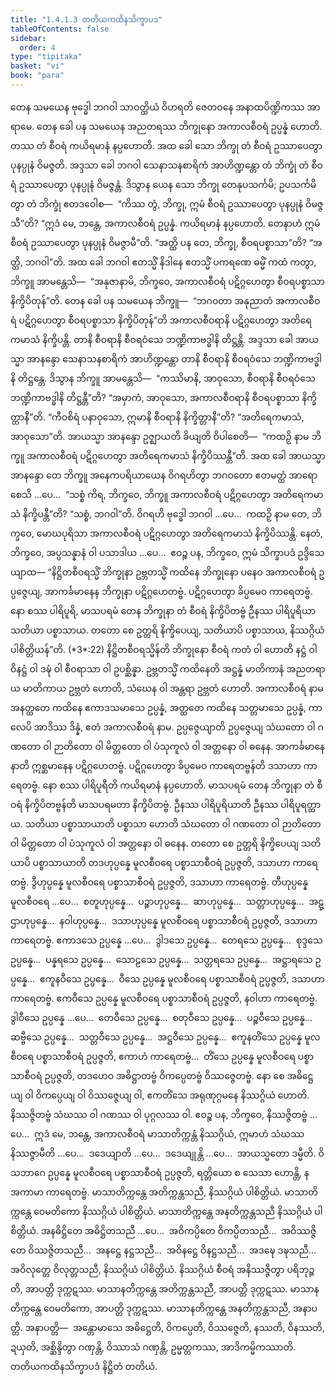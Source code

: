 ```yaml
---
title: "1.4.1.3 တတိယကထိနသိက္ခာပဒ"
tableOfContents: false
sidebar:
  order: 4
type: "tipitaka"
basket: "vi"
book: "para"
---
```



<DynamicBreadcrumb />

<Division number="497" book="para">

<Paragraph number="1921" book="para">
တေန သမယေန ဗုဒ္ဓေါ ဘဂဝါ သာဝတ္ထိယံ ဝိဟရတိ ဇေတဝနေ အနာထပိဏ္ဍိကဿ အာရာမေ. တေန ခေါ ပန သမယေန အညတရဿ ဘိက္ခုနော အကာလစီဝရံ ဥပ္ပန္နံ ဟောတိ. တဿ တံ စီဝရံ ကယိရမာနံ နပ္ပဟောတိ. အထ ခေါ သော ဘိက္ခု တံ စီဝရံ ဥဿာပေတွာ ပုနပ္ပုနံ ဝိမဇ္ဇတိ. အဒ္ဒသာ ခေါ ဘဂဝါ သေနာသနစာရိကံ အာဟိဏ္ဍန္တော တံ ဘိက္ခုံ တံ စီဝရံ ဥဿာပေတွာ ပုနပ္ပုနံ ဝိမဇ္ဇန္တံ. ဒိသွာန ယေန သော ဘိက္ခု တေနုပသင်္ကမိ; ဥပသင်္ကမိတွာ တံ ဘိက္ခုံ ဧတဒဝေါစ—  “ကိဿ တွံ, ဘိက္ခု, ဣမံ စီဝရံ ဥဿာပေတွာ ပုနပ္ပုနံ ဝိမဇ္ဇသီ”တိ? “ဣဒံ မေ, ဘန္တေ, အကာလစီဝရံ ဥပ္ပန္နံ. ကယိရမာနံ နပ္ပဟောတိ. တေနာဟံ ဣမံ စီဝရံ ဥဿာပေတွာ ပုနပ္ပုနံ ဝိမဇ္ဇာမီ”တိ. “အတ္ထိ ပန တေ, ဘိက္ခု, စီဝရပစ္စာသာ”တိ? “အတ္ထိ, ဘဂဝါ”တိ. အထ ခေါ ဘဂဝါ ဧတသ္မိံ နိဒါနေ ဧတသ္မိံ ပကရဏေ ဓမ္မိံ ကထံ ကတွာ, ဘိက္ခူ အာမန္တေသိ—  “အနုဇာနာမိ, ဘိက္ခဝေ, အကာလစီဝရံ ပဋိဂ္ဂဟေတွာ စီဝရပစ္စာသာ နိက္ခိပိတုန်”တိ.
</Paragraph>

</Division>
<Division number="498" book="para">

<Paragraph number="1922" book="para">
တေန ခေါ ပန သမယေန ဘိက္ခူ—  “ဘဂဝတာ အနုညာတံ အကာလစီဝရံ ပဋိဂ္ဂဟေတွာ စီဝရပစ္စာသာ နိက္ခိပိတုန်”တိ အကာလစီဝရာနိ ပဋိဂ္ဂဟေတွာ အတိရေကမာသံ နိက္ခိပန္တိ. တာနိ စီဝရာနိ စီဝရဝံသေ ဘဏ္ဍိကာဗဒ္ဓါနိ တိဋ္ဌန္တိ. အဒ္ဒသာ ခေါ အာယသ္မာ အာနန္ဒော သေနာသနစာရိကံ အာဟိဏ္ဍန္တော တာနိ စီဝရာနိ စီဝရဝံသေ ဘဏ္ဍိကာဗဒ္ဓါနိ တိဋ္ဌန္တေ. ဒိသွာန ဘိက္ခူ အာမန္တေသိ—  “ကဿိမာနိ, အာဝုသော, စီဝရာနိ စီဝရဝံသေ ဘဏ္ဍိကာဗဒ္ဓါနိ တိဋ္ဌန္တီ”တိ? “အမှာကံ, အာဝုသော, အကာလစီဝရာနိ စီဝရပစ္စာသာ နိက္ခိတ္တာနီ”တိ. “ကီဝစိရံ ပနာဝုသော, ဣမာနိ စီဝရာနိ နိက္ခိတ္တာနီ”တိ? “အတိရေကမာသံ, အာဝုသော”တိ. အာယသ္မာ အာနန္ဒော ဥဇ္ဈာယတိ ခိယျတိ ဝိပါစေတိ—  “ကထဉှိ နာမ ဘိက္ခူ အကာလစီဝရံ ပဋိဂ္ဂဟေတွာ အတိရေကမာသံ နိက္ခိပိဿန္တီ”တိ.
</Paragraph>

<Paragraph number="1923" book="para">
အထ ခေါ အာယသ္မာ အာနန္ဒော တေ ဘိက္ခူ အနေကပရိယာယေန ဝိဂရဟိတွာ ဘဂဝတော ဧတမတ္ထံ အာရောစေသိ …ပေ…  “သစ္စံ ကိရ, ဘိက္ခဝေ, ဘိက္ခူ အကာလစီဝရံ ပဋိဂ္ဂဟေတွာ အတိရေကမာသံ နိက္ခိပန္တီ”တိ? “သစ္စံ, ဘဂဝါ”တိ. ဝိဂရဟိ ဗုဒ္ဓေါ ဘဂဝါ …ပေ…  ကထဉှိ နာမ တေ, ဘိက္ခဝေ, မောဃပုရိသာ အကာလစီဝရံ ပဋိဂ္ဂဟေတွာ အတိရေကမာသံ နိက္ခိပိဿန္တိ. နေတံ, ဘိက္ခဝေ, အပ္ပသန္နာနံ ဝါ ပသာဒါယ …ပေ…  ဧဝဉ္စ ပန, ဘိက္ခဝေ, ဣမံ သိက္ခာပဒံ ဥဒ္ဒိသေယျာထ—
</Paragraph>

</Division>
<Division number="499" book="para">

<Paragraph number="1924" book="para">
<Emphasis>“နိဋ္ဌိတစီဝရသ္မိံ ဘိက္ခုနာ ဥဗ္ဘတသ္မိံ ကထိနေ ဘိက္ခုနော ပနေဝ အကာလစီဝရံ ဥပ္ပဇ္ဇေယျ, အာကင်္ခမာနေန ဘိက္ခုနာ ပဋိဂ္ဂဟေတဗ္ဗံ. ပဋိဂ္ဂဟေတွာ ခိပ္ပမေဝ ကာရေတဗ္ဗံ. နော စဿ ပါရိပူရိ, မာသပရမံ တေန ဘိက္ခုနာ တံ စီဝရံ နိက္ခိပိတဗ္ဗံ ဦနဿ ပါရိပူရိယာ သတိယာ ပစ္စာသာယ. တတော စေ ဥတ္တရိ နိက္ခိပေယျ, သတိယာပိ ပစ္စာသာယ, နိဿဂ္ဂိယံ ပါစိတ္တိယန်”</Emphasis>တိ. (*3*:<Emphasis>22</Emphasis>)
</Paragraph>

</Division>
<Division number="500" book="para">

<Paragraph number="1925" book="para">
<Emphasis>နိဋ္ဌိတစီဝရသ္မိန်</Emphasis>တိ ဘိက္ခုနော စီဝရံ ကတံ ဝါ ဟောတိ နဋ္ဌံ ဝါ ဝိနဋ္ဌံ ဝါ ဒဍ္ဎံ ဝါ စီဝရာသာ ဝါ ဥပစ္ဆိန္နာ.
</Paragraph>

<Paragraph number="1926" book="para">
<Emphasis>ဥဗ္ဘတသ္မိံ ကထိနေ</Emphasis>တိ အဋ္ဌန္နံ မာတိကာနံ အညတရာယ မာတိကာယ ဥဗ္ဘတံ ဟောတိ, သံဃေန ဝါ အန္တရာ ဥဗ္ဘတံ ဟောတိ.
</Paragraph>

<Paragraph number="1927" book="para">
<Emphasis>အကာလစီဝရံ</Emphasis> နာမ အနတ္ထတေ ကထိနေ ဧကာဒသမာသေ ဥပ္ပန္နံ, အတ္ထတေ ကထိနေ သတ္တမာသေ ဥပ္ပန္နံ, ကာလေပိ အာဒိဿ ဒိန္နံ, ဧတံ အကာလစီဝရံ နာမ.
</Paragraph>

<Paragraph number="1928" book="para">
<Emphasis>ဥပ္ပဇ္ဇေယျာ</Emphasis>တိ ဥပ္ပဇ္ဇေယျ သံဃတော ဝါ ဂဏတော ဝါ ဉာတိတော ဝါ မိတ္တတော ဝါ ပံသုကူလံ ဝါ အတ္တနော ဝါ ဓနေန.
</Paragraph>

<Paragraph number="1929" book="para">
<Emphasis>အာကင်္ခမာနေနာ</Emphasis>တိ ဣစ္ဆမာနေန ပဋိဂ္ဂဟေတဗ္ဗံ.
</Paragraph>

<Paragraph number="1930" book="para">
<Emphasis>ပဋိဂ္ဂဟေတွာ ခိပ္ပမေဝ ကာရေတဗ္ဗန်</Emphasis>တိ ဒသာဟာ ကာရေတဗ္ဗံ.
</Paragraph>

<Paragraph number="1931" book="para">
<Emphasis>နော စဿ ပါရိပူရီ</Emphasis>တိ ကယိရမာနံ နပ္ပဟောတိ.
</Paragraph>

<Paragraph number="1932" book="para">
<Emphasis>မာသပရမံ တေန ဘိက္ခုနာ တံ စီဝရံ နိက္ခိပိတဗ္ဗန်</Emphasis>တိ မာသပရမတာ နိက္ခိပိတဗ္ဗံ.
</Paragraph>

<Paragraph number="1933" book="para">
<Emphasis>ဦနဿ ပါရိပူရိယာ</Emphasis>တိ ဦနဿ ပါရိပူရတ္ထာယ.
</Paragraph>

<Paragraph number="1934" book="para">
<Emphasis>သတိယာ ပစ္စာသာယာ</Emphasis>တိ ပစ္စာသာ ဟောတိ သံဃတော ဝါ ဂဏတော ဝါ ဉာတိတော ဝါ မိတ္တတော ဝါ ပံသုကူလံ ဝါ အတ္တနော ဝါ ဓနေန.
</Paragraph>

<Paragraph number="1935" book="para">
<Emphasis>တတော စေ ဥတ္တရိ နိက္ခိပေယျ သတိယာပိ ပစ္စာသာယာ</Emphasis>တိ တဒဟုပ္ပန္နေ မူလစီဝရေ ပစ္စာသာစီဝရံ ဥပ္ပဇ္ဇတိ, ဒသာဟာ ကာရေတဗ္ဗံ. ဒွီဟုပ္ပန္နေ မူလစီဝရေ ပစ္စာသာစီဝရံ ဥပ္ပဇ္ဇတိ, ဒသာဟာ ကာရေတဗ္ဗံ. တီဟုပ္ပန္နေ မူလစီဝရေ …ပေ…  စတူဟုပ္ပန္နေ…  ပဉ္စာဟုပ္ပန္နေ…  ဆာဟုပ္ပန္နေ…  သတ္တာဟုပ္ပန္နေ…  အဋ္ဌာဟုပ္ပန္နေ…  နဝါဟုပ္ပန္နေ…  ဒသာဟုပ္ပန္နေ မူလစီဝရေ ပစ္စာသာစီဝရံ ဥပ္ပဇ္ဇတိ, ဒသာဟာ ကာရေတဗ္ဗံ. ဧကာဒသေ ဥပ္ပန္နေ …ပေ…  ဒွါဒသေ ဥပ္ပန္နေ…  တေရသေ ဥပ္ပန္နေ…  စုဒ္ဒသေ ဥပ္ပန္နေ…  ပန္နရသေ ဥပ္ပန္နေ…  သောဠသေ ဥပ္ပန္နေ…  သတ္တရသေ ဥပ္ပန္နေ…  အဋ္ဌာရသေ ဥပ္ပန္နေ…  ဧကူနဝီသေ ဥပ္ပန္နေ…  ဝီသေ ဥပ္ပန္နေ မူလစီဝရေ ပစ္စာသာစီဝရံ ဥပ္ပဇ္ဇတိ, ဒသာဟာ ကာရေတဗ္ဗံ. ဧကဝီသေ ဥပ္ပန္နေ မူလစီဝရေ ပစ္စာသာစီဝရံ ဥပ္ပဇ္ဇတိ, နဝါဟာ ကာရေတဗ္ဗံ. ဒွါဝီသေ ဥပ္ပန္နေ …ပေ…  တေဝီသေ ဥပ္ပန္နေ…  စတုဝီသေ ဥပ္ပန္နေ…  ပဉ္စဝီသေ ဥပ္ပန္နေ…  ဆဗ္ဗီသေ ဥပ္ပန္နေ…  သတ္တဝီသေ ဥပ္ပန္နေ…  အဋ္ဌဝီသေ ဥပ္ပန္နေ…  ဧကူနတိံသေ ဥပ္ပန္နေ မူလစီဝရေ ပစ္စာသာစီဝရံ ဥပ္ပဇ္ဇတိ, ဧကာဟံ ကာရေတဗ္ဗံ…  တိံသေ ဥပ္ပန္နေ မူလစီဝရေ ပစ္စာသာစီဝရံ ဥပ္ပဇ္ဇတိ, တဒဟေဝ အဓိဋ္ဌာတဗ္ဗံ ဝိကပ္ပေတဗ္ဗံ ဝိဿဇ္ဇေတဗ္ဗံ. နော စေ အဓိဋ္ဌေယျ ဝါ ဝိကပ္ပေယျ ဝါ ဝိဿဇ္ဇေယျ ဝါ, ဧကတိံသေ အရုဏုဂ္ဂမနေ နိဿဂ္ဂိယံ ဟောတိ. နိဿဇ္ဇိတဗ္ဗံ သံဃဿ ဝါ ဂဏဿ ဝါ ပုဂ္ဂလဿ ဝါ. ဧဝဉ္စ ပန, ဘိက္ခဝေ, နိဿဇ္ဇိတဗ္ဗံ …ပေ…  ဣဒံ မေ, ဘန္တေ, အကာလစီဝရံ မာသာတိက္ကန္တံ နိဿဂ္ဂိယံ, ဣမာဟံ သံဃဿ နိဿဇ္ဇာမီတိ …ပေ…  ဒဒေယျာတိ …ပေ…  ဒဒေယျုန္တိ …ပေ…  အာယသ္မတော ဒမ္မီတိ.
</Paragraph>

<Paragraph number="1936" book="para">
ဝိသဘာဂေ ဥပ္ပန္နေ မူလစီဝရေ ပစ္စာသာစီဝရံ ဥပ္ပဇ္ဇတိ, ရတ္တိယော စ သေသာ ဟောန္တိ, န အကာမာ ကာရေတဗ္ဗံ.
</Paragraph>

</Division>
<Division number="501" book="para">

<Paragraph number="1937" book="para">
မာသာတိက္ကန္တေ အတိက္ကန္တသညီ, နိဿဂ္ဂိယံ ပါစိတ္တိယံ. မာသာတိက္ကန္တေ ဝေမတိကော နိဿဂ္ဂိယံ ပါစိတ္တိယံ. မာသာတိက္ကန္တေ အနတိက္ကန္တသညီ နိဿဂ္ဂိယံ ပါစိတ္တိယံ. အနဓိဋ္ဌိတေ အဓိဋ္ဌိတသညီ …ပေ…  အဝိကပ္ပိတေ ဝိကပ္ပိတသညီ…  အဝိဿဇ္ဇိတေ ဝိဿဇ္ဇိတသညီ…  အနဋ္ဌေ နဋ္ဌသညီ…  အဝိနဋ္ဌေ ဝိနဋ္ဌသညီ…  အဒဍ္ဎေ ဒဍ္ဎသညီ…  အဝိလုတ္တေ ဝိလုတ္တသညီ, နိဿဂ္ဂိယံ ပါစိတ္တိယံ.
</Paragraph>

<Paragraph number="1938" book="para">
နိဿဂ္ဂိယံ စီဝရံ အနိဿဇ္ဇိတွာ ပရိဘုဉ္ဇတိ, အာပတ္တိ ဒုက္ကဋဿ. မာသာနတိက္ကန္တေ အတိက္ကန္တသညီ, အာပတ္တိ ဒုက္ကဋဿ. မာသာနတိက္ကန္တေ ဝေမတိကော, အာပတ္တိ ဒုက္ကဋဿ. မာသာနတိက္ကန္တေ အနတိက္ကန္တသညီ, အနာပတ္တိ.
</Paragraph>

</Division>
<Division number="502" book="para">

<Paragraph number="1939" book="para">
အနာပတ္တိ—  အန္တောမာသေ အဓိဋ္ဌေတိ, ဝိကပ္ပေတိ, ဝိဿဇ္ဇေတိ, နဿတိ, ဝိနဿတိ, ဍယှတိ, အစ္ဆိန္ဒိတွာ ဂဏှန္တိ, ဝိဿာသံ ဂဏှန္တိ, ဥမ္မတ္တကဿ, အာဒိကမ္မိကဿာတိ.

</Paragraph>
</Division>

<Paragraph number="1940" type="center" book="para">
တတိယကထိနသိက္ခာပဒံ နိဋ္ဌိတံ တတိယံ.
</Paragraph>